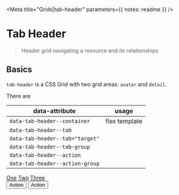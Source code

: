 

<Meta
  title="Grids|tab-header"
  parameters={{ notes: readme }}
/>

# Tab Header

> Header grid navigating a resource and its relationships


## Basics

`tab-header` is a CSS Grid with two grid areas: `avatar` and `detail`.

There are

| data-attribute               | usage |
|------------------------------|---------------|
| `data-tab-header--container` | flex template |
| `data-tab-header--tab` |  |
| `data-tab-header--tab="target"` |  |
| `data-tab-header--tab-group` |  |
| `data-tab-header--action` |  |
| `data-tab-header--action-group` |  |

<Preview>
  <Story name="Basic">
    <div style={{ backgroundColor: "tomato" }}>
      <div data-tab-header--container>
        <div data-tab-header--tab-group>
          <a data-tab-header--tab="target" href="#">One</a>
          <a data-tab-header--tab href="#">Two</a>
          <a data-tab-header--tab href="#">Three</a>
        </div>
        <div data-tab-header--action-group>
          <button data-tab-header--action type="button">Action</button>
          <button data-tab-header--action type="button">Action</button>
        </div>
      </div>
    </div>
  </Story>
</Preview>